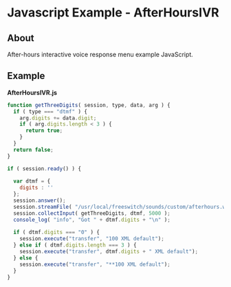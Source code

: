 
# Javascript Example - AfterHoursIVR 

 

## About

After-hours interactive voice response menu example JavaScript. 

## Example

**AfterHoursIVR.js**

```js
function getThreeDigits( session, type, data, arg ) {
  if ( type === "dtmf" ) {
    arg.digits += data.digit;
    if ( arg.digits.length < 3 ) {
      return true;
    }
  }
  return false;
}

if ( session.ready() ) {
  
  var dtmf = {
    digits : ''
  };
  session.answer();
  session.streamFile( "/usr/local/freeswitch/sounds/custom/afterhours.wav", getThreeDigits, dtmf, 4000 );
  session.collectInput( getThreeDigits, dtmf, 5000 );
  console_log( "info", "Got " + dtmf.digits + "\n" );
  
  if ( dtmf.digits === "0" ) {
    session.execute("transfer", "100 XML default");
  } else if ( dtmf.digits.length === 3 ) {
    session.execute("transfer", dtmf.digits + " XML default");
  } else {
    session.execute("transfer", "**100 XML default");
  }
}
```


